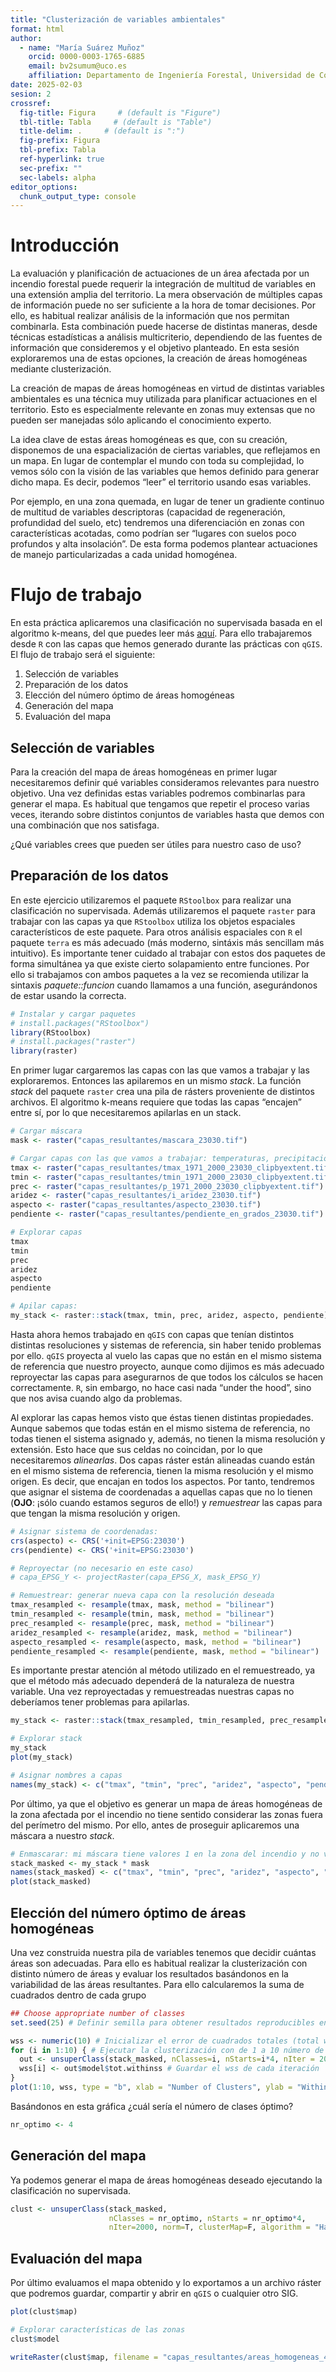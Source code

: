 ```yaml
---
title: "Clusterización de variables ambientales"
format: html
author: 
  - name: "María Suárez Muñoz"
    orcid: 0000-0003-1765-6885
    email: bv2sumum@uco.es
    affiliation: Departamento de Ingeniería Forestal, Universidad de Córdoba
date: 2025-02-03
sesion: 2
crossref:
  fig-title: Figura     # (default is "Figure")
  tbl-title: Tabla     # (default is "Table")
  title-delim: .     # (default is ":")
  fig-prefix: Figura
  tbl-prefix: Tabla
  ref-hyperlink: true
  sec-prefix: ""
  sec-labels: alpha
editor_options: 
  chunk_output_type: console
---
```


# Introducción {.unnumbered}

La evaluación y planificación de actuaciones de un área afectada por un incendio forestal puede requerir la integración de multitud de variables en una extensión amplia del territorio. La mera observación de múltiples capas de información puede no ser suficiente a la hora de tomar decisiones. Por ello, es habitual realizar análisis de la información que nos permitan combinarla. Esta combinación puede hacerse de distintas maneras, desde técnicas estadísticas a análisis multicriterio, dependiendo de las fuentes de información que consideremos y el objetivo planteado. En esta sesión exploraremos una de estas opciones, la creación de áreas homogéneas mediante clusterización.

La creación de mapas de áreas homogéneas en virtud de distintas variables ambientales es una técnica muy utilizada para planificar actuaciones en el territorio. Esto es especialmente relevante en zonas muy extensas que no pueden ser manejadas sólo aplicando el conocimiento experto. 

La idea clave de estas áreas homogéneas es que, con su creación, disponemos de una espacialización de ciertas variables, que reflejamos en un mapa. En lugar de contemplar el mundo con toda su complejidad, lo vemos sólo con la visión de las variables que hemos definido para generar dicho mapa. Es decir, podemos “leer” el territorio usando esas variables.

Por ejemplo, en una zona quemada, en lugar de tener un gradiente continuo de multitud de variables descriptoras (capacidad de regeneración, profundidad del suelo, etc) tendremos una diferenciación en zonas con características acotadas, como podrían ser “lugares con suelos poco profundos y alta insolación”. De esta forma podemos plantear actuaciones de manejo particularizadas a cada unidad homogénea.

# Flujo de trabajo {.unnumbered}

En esta práctica aplicaremos una clasificación no supervisada basada en el algoritmo k-means, del que puedes leer más [aquí](https://www.publichealth.columbia.edu/research/population-health-methods/k-means-cluster-analysis). Para ello trabajaremos desde `R` con las capas que hemos generado durante las prácticas con `qGIS`. El flujo de trabajo será el siguiente:

1. Selección de variables
2. Preparación de los datos
3. Elección del número óptimo de áreas homogéneas
4. Generación del mapa
5. Evaluación del mapa

## Selección de variables

Para la creación del mapa de áreas homogéneas en primer lugar necesitaremos definir qué variables consideramos relevantes para nuestro objetivo. Una vez definidas estas variables podremos combinarlas para generar el mapa. Es habitual que tengamos que repetir el proceso varias veces, iterando sobre distintos conjuntos de variables hasta que demos con una combinación que nos satisfaga. 

¿Qué variables crees que pueden ser útiles para nuestro caso de uso?

## Preparación de los datos

En este ejercicio utilizaremos el paquete `RStoolbox` para realizar una clasificación no supervisada. Además utilizaremos el paquete `raster` para trabajar con las capas ya que `RStoolbox` utiliza los objetos espaciales característicos de este paquete. Para otros análisis espaciales con `R` el paquete `terra` es más adecuado (más moderno, sintáxis más sencillam más intuitivo). Es importante tener cuidado al trabajar con estos dos paquetes de forma simultánea ya que existe cierto solapamiento entre funciones. Por ello si trabajamos con ambos paquetes a la vez se recomienda utilizar la sintaxis *paquete::funcion* cuando llamamos a una función, asegurándonos de estar usando la correcta. 

```r
# Instalar y cargar paquetes
# install.packages("RStoolbox")
library(RStoolbox)
# install.packages("raster")
library(raster)
```

En primer lugar cargaremos las capas con las que vamos a trabajar y las exploraremos. Entonces las apilaremos en un mismo *stack*. La función *stack* del paquete `raster` crea una pila de rásters proveniente de distintos archivos. El algoritmo k-means requiere que todas las capas "encajen" entre sí, por lo que necesitaremos apilarlas en un stack.

```r
# Cargar máscara
mask <- raster("capas_resultantes/mascara_23030.tif")

# Cargar capas con las que vamos a trabajar: temperaturas, precipitaciones, aridez, aspecto, pendiente
tmax <- raster("capas_resultantes/tmax_1971_2000_23030_clipbyextent.tif")
tmin <- raster("capas_resultantes/tmin_1971_2000_23030_clipbyextent.tif")
prec <- raster("capas_resultantes/p_1971_2000_23030_clipbyextent.tif")
aridez <- raster("capas_resultantes/i_aridez_23030.tif")
aspecto <- raster("capas_resultantes/aspecto_23030.tif")
pendiente <- raster("capas_resultantes/pendiente_en_grados_23030.tif")

# Explorar capas
tmax
tmin
prec
aridez
aspecto
pendiente

# Apilar capas: 
my_stack <- raster::stack(tmax, tmin, prec, aridez, aspecto, pendiente)  
```

Hasta ahora hemos trabajado en `qGIS` con capas que tenían distintos  distintas resoluciones y sistemas de referencia, sin haber tenido problemas por ello. `qGIS` proyecta al vuelo las capas que no están en el mismo sistema de referencia que nuestro proyecto, aunque como dijimos es más adecuado reproyectar las capas para asegurarnos de que todos los cálculos se hacen correctamente. `R`, sin embargo, no hace casi nada "under the hood", sino que nos avisa cuando algo da problemas.

Al explorar las capas hemos visto que éstas tienen distintas propiedades. Aunque sabemos que todas están en el mismo sistema de referencia, no todas tienen el sistema asignado y, además, no tienen la misma resolución y extensión. Esto hace que sus celdas no coincidan, por lo que necesitaremos *alinearlas*. Dos capas ráster están alineadas cuando están en el mismo sistema de referencia, tienen la misma resolución y el mismo origen. Es decir, que encajan en todos los aspectos. Por tanto, tendremos que asignar el sistema de coordenadas a aquellas capas que no lo tienen (**OJO**: ¡sólo cuando estamos seguros de ello!) y *remuestrear* las capas para que tengan la misma resolución y origen.

```r
# Asignar sistema de coordenadas: 
crs(aspecto) <- CRS('+init=EPSG:23030')
crs(pendiente) <- CRS('+init=EPSG:23030')

# Reproyectar (no necesario en este caso)
# capa_EPSG_Y <- projectRaster(capa_EPSG_X, mask_EPSG_Y)

# Remuestrear: generar nueva capa con la resolución deseada
tmax_resampled <- resample(tmax, mask, method = "bilinear")
tmin_resampled <- resample(tmin, mask, method = "bilinear")
prec_resampled <- resample(prec, mask, method = "bilinear")
aridez_resampled <- resample(aridez, mask, method = "bilinear")
aspecto_resampled <- resample(aspecto, mask, method = "bilinear")
pendiente_resampled <- resample(pendiente, mask, method = "bilinear")
```

Es importante prestar atención al método utilizado en el remuestreado, ya que el método más adecuado dependerá de la naturaleza de nuestra variable. Una vez reproyectadas y remuestreadas nuestras capas no deberíamos tener problemas para apilarlas.

```r
my_stack <- raster::stack(tmax_resampled, tmin_resampled, prec_resampled, aridez_resampled, aspecto_resampled, pendiente_resampled)  

# Explorar stack
my_stack 
plot(my_stack)

# Asignar nombres a capas
names(my_stack) <- c("tmax", "tmin", "prec", "aridez", "aspecto", "pendiente")
```

Por último, ya que el objetivo es generar un mapa de áreas homogéneas de la zona afectada por el incendio no tiene sentido considerar las zonas fuera del perímetro del mismo. Por ello, antes de proseguir aplicaremos una máscara a nuestro *stack*.

```r
# Enmascarar: mi máscara tiene valores 1 en la zona del incendio y no valores en la zona exterior
stack_masked <- my_stack * mask
names(stack_masked) <- c("tmax", "tmin", "prec", "aridez", "aspecto", "pendiente")
plot(stack_masked)
```

## Elección del número óptimo de áreas homogéneas

Una vez construida nuestra pila de variables tenemos que decidir cuántas áreas son adecuadas. Para ello es habitual realizar la clusterización con distinto número de áreas y evaluar los resultados basándonos en la variabilidad de las áreas resultantes. Para ello calcularemos la suma de cuadrados dentro de cada grupo

```r
## Choose appropriate number of classes
set.seed(25) # Definir semilla para obtener resultados reproducibles en procesos aleatorios, si no ejecutamos esta línea cada vez que lancemos el código obtendremos resultados ligeramente distintos.

wss <- numeric(10) # Inicializar el error de cuadrados totales (total within sum of squares error, wss)
for (i in 1:10) { # Ejecutar la clusterización con de 1 a 10 número de áreas
  out <- unsuperClass(stack_masked, nClasses=i, nStarts=i*4, nIter = 2000, norm=T, clusterMap=F, algorithm = "Hartigan-Wong")
  wss[i] <- out$model$tot.withinss # Guardar el wss de cada iteración
}
plot(1:10, wss, type = "b", xlab = "Number of Clusters", ylab = "Within groups sum of squares")
```

Basándonos en esta gráfica ¿cuál sería el número de clases óptimo?

```r
nr_optimo <- 4
```

## Generación del mapa

Ya podemos generar el mapa de áreas homogéneas deseado ejecutando la clasificación no supervisada. 

```r
clust <- unsuperClass(stack_masked, 
                      nClasses = nr_optimo, nStarts = nr_optimo*4, 
                      nIter=2000, norm=T, clusterMap=F, algorithm = "Hartigan-Wong")
```

## Evaluación del mapa

Por último evaluamos el mapa obtenido y lo exportamos a un archivo ráster que podremos guardar, compartir y abrir en `qGIS` o cualquier otro SIG.

```r
plot(clust$map)

# Explorar características de las zonas
clust$model

writeRaster(clust$map, filename = "capas_resultantes/areas_homogeneas_4_23030.tif")
```
